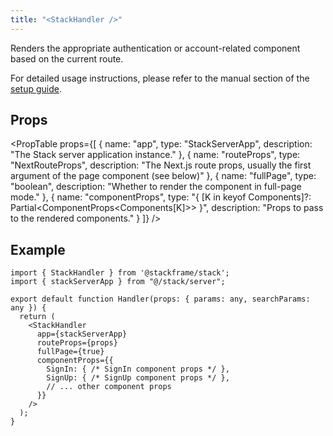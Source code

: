 ```yaml
---
title: "<StackHandler />"
---
```


Renders the appropriate authentication or account-related component based on the current route.

For detailed usage instructions, please refer to the manual section of the [setup guide](../getting-started/setup.mdx).

## Props

<PropTable
  props={[
    {
      name: "app",
      type: "StackServerApp",
      description: "The Stack server application instance."
    },
    {
      name: "routeProps",
      type: "NextRouteProps",
      description: "The Next.js route props, usually the first argument of the page component (see below)"
    },
    {
      name: "fullPage",
      type: "boolean",
      description: "Whether to render the component in full-page mode."
    },
    {
      name: "componentProps",
      type: "{ [K in keyof Components]?: Partial<ComponentProps<Components[K]>> }",
      description: "Props to pass to the rendered components."
    }
  ]}
/>

## Example

```tsx title="app/handler/[...stack].tsx"
import { StackHandler } from '@stackframe/stack';
import { stackServerApp } from "@/stack/server";

export default function Handler(props: { params: any, searchParams: any }) {
  return (
    <StackHandler
      app={stackServerApp}
      routeProps={props}
      fullPage={true}
      componentProps={{
        SignIn: { /* SignIn component props */ },
        SignUp: { /* SignUp component props */ },
        // ... other component props
      }}
    />
  );
}
```
